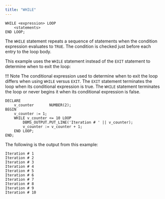 ```yaml
---
title: "WHILE"
---
```


<div id="while" class="registered_link"></div>

```text
WHILE <expression> LOOP
    <statements>
END LOOP;
```

The `WHILE` statement repeats a sequence of statements when the condition expression evaluates to `TRUE`. The condition is checked just before each entry to the loop body.

This example uses the `WHILE` statement instead of the `EXIT` statement to determine when to exit the loop:

!!! Note
    The conditional expression used to determine when to exit the loop differs when using `WHILE` versus `EXIT`. The `EXIT` statement terminates the loop when its conditional expression is true. The `WHILE` statement terminates the loop or never begins it when its conditional expression is false.

```text
DECLARE
    v_counter       NUMBER(2);
BEGIN
    v_counter := 1;
    WHILE v_counter <= 10 LOOP
        DBMS_OUTPUT.PUT_LINE('Iteration # ' || v_counter);
        v_counter := v_counter + 1;
    END LOOP;
END;
```

The following is the output from this example:

```text
Iteration # 1
Iteration # 2
Iteration # 3
Iteration # 4
Iteration # 5
Iteration # 6
Iteration # 7
Iteration # 8
Iteration # 9
Iteration # 10
```
